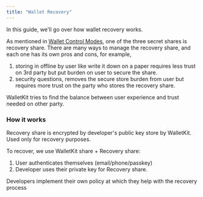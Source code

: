```yaml
---
title: "Wallet Recovery"
---
```


In this guide, we'll go over how wallet recovery works.

As mentioned in [Wallet Control Modes](/introduction/wallet-control-modes#user-controlled-wallets), one of the three secret shares is recovery share.
There are many ways to manage the recovery share, and each one has its own pros and cons, for example, 
1. storing in offline by user like write it down on a paper requires less trust on 3rd party but put burden on user to secure the share.
2. security questions, removes the secure store burden from user but requires more trust on the party who stores the recovery share.

WalletKit tries to find the balance between user experience and trust needed on other party.

### How it works
Recovery share is encrypted by developer's public key store by WalletKit. Used only for recovery purposes.

To recover, we use WalletKit share + Recovery share:
1. User authenticates themselves (email/phone/passkey)
2. Developer uses their private key for Recovery share.

Developers implement their own policy at which they help with the recovery process